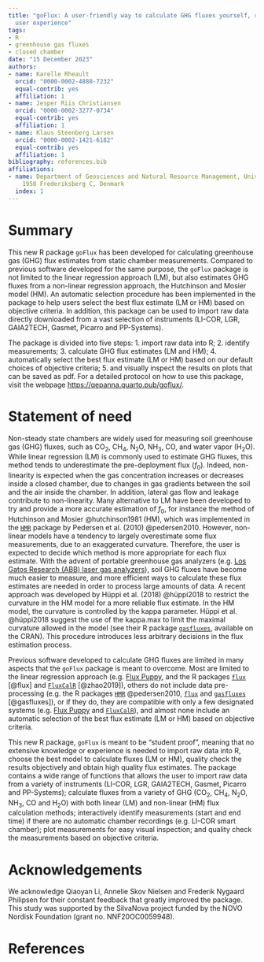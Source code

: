 ```yaml
---
title: "goFlux: A user-friendly way to calculate GHG fluxes yourself, regardless of
  user experience"
tags:
- R
- greenhouse gas fluxes
- closed chamber
date: "15 December 2023"
authors:
- name: Karelle Rheault
  orcid: "0000-0002-4888-7232"
  equal-contrib: yes
  affiliation: 1
- name: Jesper Riis Christiansen
  orcid: "0000-0002-3277-0734"
  equal-contrib: yes
  affiliation: 1
- name: Klaus Steenberg Larsen
  orcid: "0000-0002-1421-6182"
  equal-contrib: yes
  affiliation: 1
bibliography: references.bib
affiliations:
- name: Department of Geosciences and Natural Resource Management, University of Copenhagen,
    1958 Frederiksberg C, Denmark
  index: 1
---
```


# Summary

This new R package `goFlux` has been developed for calculating greenhouse gas (GHG) flux estimates from static chamber measurements. Compared to previous software developed for the same purpose, the `goFlux` package is not limited to the linear regression approach (LM), but also estimates GHG fluxes from a non-linear regression approach, the Hutchinson and Mosier model (HM). An automatic selection procedure has been implemented in the package to help users select the best flux estimate (LM or HM) based on objective criteria. In addition, this package can be used to import raw data directly downloaded from a vast selection of instruments (LI-COR, LGR, GAIA2TECH, Gasmet, Picarro and PP-Systems).

The package is divided into five steps: 1. import raw data into R; 2. identify measurements; 3. calculate GHG flux estimates (LM and HM); 4. automatically select the best flux estimate (LM or HM) based on our default choices of objective criteria; 5. and visually inspect the results on plots that can be saved as pdf. For a detailed protocol on how to use this package, visit the webpage <https://qepanna.quarto.pub/goflux/>.

# Statement of need

Non-steady state chambers are widely used for measuring soil greenhouse gas (GHG) fluxes, such as CO~2~, CH~4~, N~2~O, NH~3~, CO, and water vapor (H~2~O). While linear regression (LM) is commonly used to estimate GHG fluxes, this method tends to underestimate the pre-deployment flux (*f*~0~). Indeed, non-linearity is expected when the gas concentration increases or decreases inside a closed chamber, due to changes in gas gradients between the soil and the air inside the chamber. In addition, lateral gas flow and leakage contribute to non-linearity. Many alternative to LM have been developed to try and provide a more accurate estimation of *f*~0~, for instance the method of Hutchinson and Mosier @hutchinson1981 (HM), which was implemented in the [`HMR`](https://cran.r-project.org/package=HMR) package by Pedersen et al. (2010) @pedersen2010. However, non-linear models have a tendency to largely overestimate some flux measurements, due to an exaggerated curvature. Therefore, the user is expected to decide which method is more appropriate for each flux estimate. With the advent of portable greenhouse gas analyzers (e.g. [Los Gatos Research (ABB) laser gas analyzers](https://new.abb.com/products/measurement-products/analytical/laser-gas-analyzers/laser-analyzers/lgr-icos-portable-analyzers)), soil GHG fluxes have become much easier to measure, and more efficient ways to calculate these flux estimates are needed in order to process large amounts of data. A recent approach was developed by Hüppi et al. (2018) @hüppi2018 to restrict the curvature in the HM model for a more reliable flux estimate. In the HM model, the curvature is controlled by the kappa parameter. Hüppi et al. @hüppi2018 suggest the use of the kappa.max to limit the maximal curvature allowed in the model (see their R package [`gasfluxes`](https://cran.r-project.org/package=gasfluxes), available on the CRAN). This procedure introduces less arbitrary decisions in the flux estimation process.

Previous software developed to calculate GHG fluxes are limited in many aspects that the `goFlux` package is meant to overcome. Most are limited to the linear regression approach (e.g. [Flux Puppy](https://www.sciencedirect.com/science/article/pii/S0168192319301522), and the R packages [`flux`](https://cran.r-project.org/package=flux) [@flux] and [`FluxCalR`](https://github.com/junbinzhao/FluxCalR) [@zhao2019]), others do not include data pre-processing (e.g. the R packages [`HMR`](https://cran.r-project.org/package=HMR) @pedersen2010, [`flux`](https://cran.r-project.org/package=flux) and [`gasfluxes`](https://cran.r-project.org/package=gasfluxes) [@gasfluxes]), or if they do, they are compatible with only a few designated systems (e.g. [Flux Puppy](https://www.sciencedirect.com/science/article/pii/S0168192319301522) and [`FluxCalR`](https://github.com/junbinzhao/FluxCalR)), and almost none include an automatic selection of the best flux estimate (LM or HM) based on objective criteria.

This new R package, `goFlux` is meant to be "student proof", meaning that no extensive knowledge or experience is needed to import raw data into R, choose the best model to calculate fluxes (LM or HM), quality check the results objectively and obtain high quality flux estimates. The package contains a wide range of functions that allows the user to import raw data from a variety of instruments (LI-COR, LGR, GAIA2TECH, Gasmet, Picarro and PP-Systems); calculate fluxes from a variety of GHG (CO~2~, CH~4~, N~2~O, NH~3~, CO and H~2~O) with both linear (LM) and non-linear (HM) flux calculation methods; interactively identify measurements (start and end time) if there are no automatic chamber recordings (e.g. LI-COR smart chamber); plot measurements for easy visual inspection; and quality check the measurements based on objective criteria.

# Acknowledgements

We acknowledge Qiaoyan Li, Annelie Skov Nielsen and Frederik Nygaard Philipsen for their constant feedback that greatly improved the package. This study was supported by the SilvaNova project funded by the NOVO Nordisk Foundation (grant no. NNF20OC0059948).

# References

